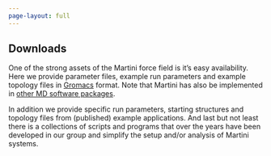 ```yaml
---
page-layout: full
---
```

## Downloads

One of the strong assets of the Martini force field is it's easy availability. Here we provide parameter files, example run parameters and example topology files in [Gromacs](http://www.gromacs.org/) format. Note that Martini has also be implemented in [other MD software packages](http://www.ks.uiuc.edu/Research/namd/2.8/ug/node26.html).

In addition we provide specific run parameters, starting structures and topology files from (published) example applications. And last but not least there is a collections of scripts and programs that over the years have been developed in our group and simplify the setup and/or analysis of Martini systems.